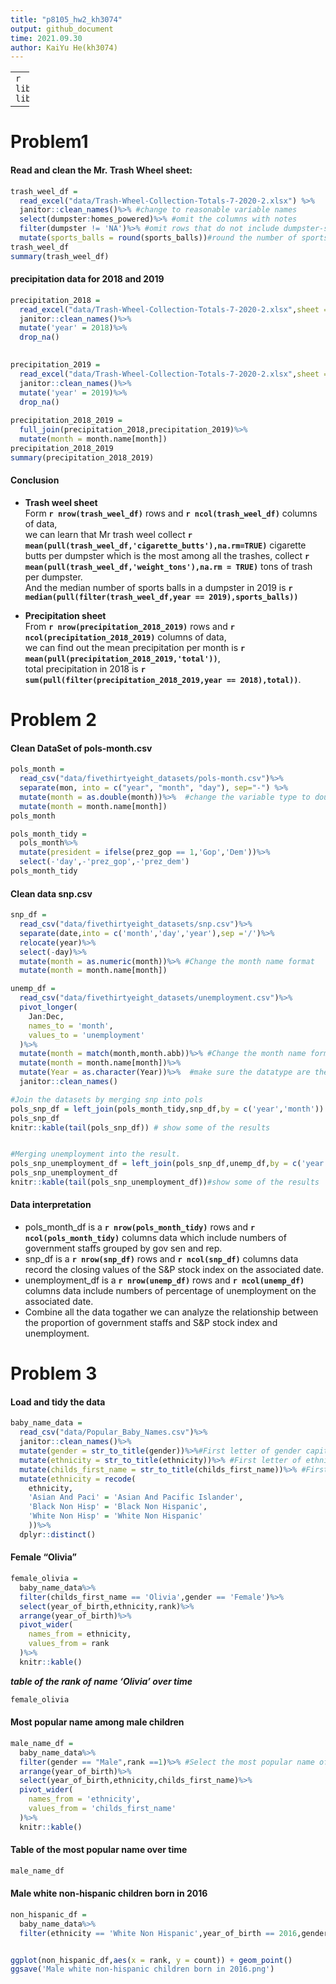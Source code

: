 ```yaml
---
title: "p8105_hw2_kh3074"
output: github_document
time: 2021.09.30
author: KaiYu He(kh3074)
---
```



---
```r
library(tidyverse)
library(readxl)
```

---

# Problem1

#### Read and clean the Mr. Trash Wheel sheet:  

```r
trash_weel_df = 
  read_excel("data/Trash-Wheel-Collection-Totals-7-2020-2.xlsx") %>%
  janitor::clean_names()%>% #change to reasonable variable names
  select(dumpster:homes_powered)%>% #omit the columns with notes
  filter(dumpster != 'NA')%>% #omit rows that do not include dumpster-specific data
  mutate(sports_balls = round(sports_balls))#round the number of sports balls to the nearest integer
trash_weel_df
summary(trash_weel_df)

```

#### precipitation data for 2018 and 2019

```r
precipitation_2018 = 
  read_excel("data/Trash-Wheel-Collection-Totals-7-2020-2.xlsx",sheet = "2018 Precipitation",skip = 1)%>%
  janitor::clean_names()%>%
  mutate('year' = 2018)%>%
  drop_na()

  
precipitation_2019 = 
  read_excel("data/Trash-Wheel-Collection-Totals-7-2020-2.xlsx",sheet = "2019 Precipitation", skip = 1)%>%
  janitor::clean_names()%>%
  mutate('year' = 2019)%>%
  drop_na()
  
precipitation_2018_2019 = 
  full_join(precipitation_2018,precipitation_2019)%>% 
  mutate(month = month.name[month])
precipitation_2018_2019
summary(precipitation_2018_2019)
```

#### Conclusion
- **Trash weel sheet**  
  Form **`r nrow(trash_weel_df)`** rows and **`r ncol(trash_weel_df)`** columns of data,  
  we can learn that Mr trash weel collect **`r mean(pull(trash_weel_df,'cigarette_butts'),na.rm=TRUE)`** cigarette butts per dumpster which is the most among all the trashes, collect **`r mean(pull(trash_weel_df,'weight_tons'),na.rm = TRUE)`** tons of trash per dumpster.   
  And the median number of sports balls in a dumpster in 2019 is **`r median(pull(filter(trash_weel_df,year == 2019),sports_balls))`**
  

- **Precipitation sheet**  
  From **`r nrow(precipitation_2018_2019)`** rows and **`r ncol(precipitation_2018_2019)`** columns of data,  
  we can find out the mean precipitation per month is **`r mean(pull(precipitation_2018_2019,'total'))`**,  
  total precipitation in 2018 is **`r sum(pull(filter(precipitation_2018_2019,year == 2018),total))`**.
  
# Problem 2

#### Clean DataSet of pols-month.csv
```r
pols_month =
  read_csv("data/fivethirtyeight_datasets/pols-month.csv")%>%
  separate(mon, into = c("year", "month", "day"), sep="-") %>%
  mutate(month = as.double(month))%>%  #change the variable type to double
  mutate(month = month.name[month])
pols_month

pols_month_tidy = 
  pols_month%>%
  mutate(president = ifelse(prez_gop == 1,'Gop','Dem'))%>%
  select(-'day',-'prez_gop',-'prez_dem')
pols_month_tidy
```
#### Clean data snp.csv
```r
snp_df = 
  read_csv("data/fivethirtyeight_datasets/snp.csv")%>%
  separate(date,into = c('month','day','year'),sep ='/')%>%
  relocate(year)%>%
  select(-day)%>%
  mutate(month = as.numeric(month))%>% #Change the month name format 
  mutate(month = month.name[month])

unemp_df = 
  read_csv("data/fivethirtyeight_datasets/unemployment.csv")%>%
  pivot_longer(
    Jan:Dec,
    names_to = 'month',
    values_to = 'unemployment'
  )%>%
  mutate(month = match(month,month.abb))%>% #Change the month name format 
  mutate(month = month.name[month])%>%
  mutate(Year = as.character(Year))%>%  #make sure the datatype are the same
  janitor::clean_names()

#Join the datasets by merging snp into pols
pols_snp_df = left_join(pols_month_tidy,snp_df,by = c('year','month'))
pols_snp_df
knitr::kable(tail(pols_snp_df)) # show some of the results


#Merging unemployment into the result.
pols_snp_unemployment_df = left_join(pols_snp_df,unemp_df,by = c('year','month'))
pols_snp_unemployment_df
knitr::kable(tail(pols_snp_unemployment_df))#show some of the results
```

#### Data interpretation 
- pols_month_df is a **`r nrow(pols_month_tidy)`** rows and **`r ncol(pols_month_tidy)`** columns data which include numbers of government staffs grouped by gov sen and rep.
- snp_df is a **`r nrow(snp_df)`** rows and **`r ncol(snp_df)`** columns data record the closing values of the S&P stock index on the associated date.
- unemployment_df is a **`r nrow(unemp_df)`** rows and **`r ncol(unemp_df)`** columns data include numbers of percentage of unemployment on the associated date.
- Combine all the data togather we can analyze the relationship between the proportion of government staffs and S&P stock index and unemployment.

# Problem 3

#### Load and tidy the data
```r
baby_name_data = 
  read_csv("data/Popular_Baby_Names.csv")%>%
  janitor::clean_names()%>%
  mutate(gender = str_to_title(gender))%>%#First letter of gender capital
  mutate(ethnicity = str_to_title(ethnicity))%>% #First letter of ethnicity capital
  mutate(childs_first_name = str_to_title(childs_first_name))%>% #First letter of name capital
  mutate(ethnicity = recode(
    ethnicity,
    'Asian And Paci' = 'Asian And Pacific Islander',
    'Black Non Hisp' = 'Black Non Hispanic',
    'White Non Hisp' = 'White Non Hispanic'
    ))%>%
  dplyr::distinct()
```

#### Female "Olivia"
```r
female_olivia = 
  baby_name_data%>%
  filter(childs_first_name == 'Olivia',gender == 'Female')%>%
  select(year_of_birth,ethnicity,rank)%>%
  arrange(year_of_birth)%>%
  pivot_wider(
    names_from = ethnicity,
    values_from = rank
  )%>%
  knitr::kable()
```

***table of the rank of name 'Olivia' over time***

```r
female_olivia
```


#### Most popular name among male children
```r
male_name_df = 
  baby_name_data%>%
  filter(gender == "Male",rank ==1)%>% #Select the most popular name of male
  arrange(year_of_birth)%>%
  select(year_of_birth,ethnicity,childs_first_name)%>%
  pivot_wider(
    names_from = 'ethnicity',
    values_from = 'childs_first_name'
  )%>%
  knitr::kable()
```

#### Table of the most popular name over time
```r
male_name_df
```




#### Male white non-hispanic children born in 2016
```r
non_hispanic_df =
  baby_name_data%>%
  filter(ethnicity == 'White Non Hispanic',year_of_birth == 2016,gender == 'Male')


ggplot(non_hispanic_df,aes(x = rank, y = count)) + geom_point()
ggsave('Male white non-hispanic children born in 2016.png')

```


